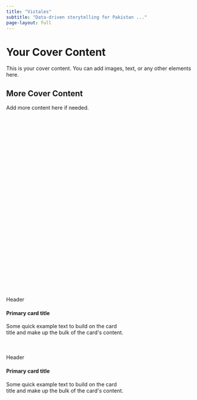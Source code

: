 ```yaml
---
title: "Vistales"
subtitle: "Data-driven storytelling for Pakistan ..."
page-layout: full
---
```


<style>
body{
  background-image: url("image.png");
  background-size: 100% 100%;
  background-repeat: no-repeat;
}

</style>

<div id="box2">

# Your Cover Content

This is your cover content. You can add images, text, or any other elements here.

## More Cover Content

Add more content here if needed.

</div>


```{=html}
<div class="card" style="max-width: 20rem; margin-top: 500px;" >
  <div class="card-header">Header</div>
  <div class="card-body">
    <h4 class="card-title">Primary card title</h4>
    <p class="card-text">Some quick example text to build on the card title and make up the bulk of the card's content.</p>
  </div>
</div>
```


```{=html}
<div class="card border-primary mb-3" style="max-width: 20rem; margin-top: 50px;">
  <div class="card-header">Header</div>
  <div class="card-body">
    <h4 class="card-title">Primary card title</h4>
    <p class="card-text">Some quick example text to build on the card title and make up the bulk of the card's content.</p>
  </div>
</div>
```